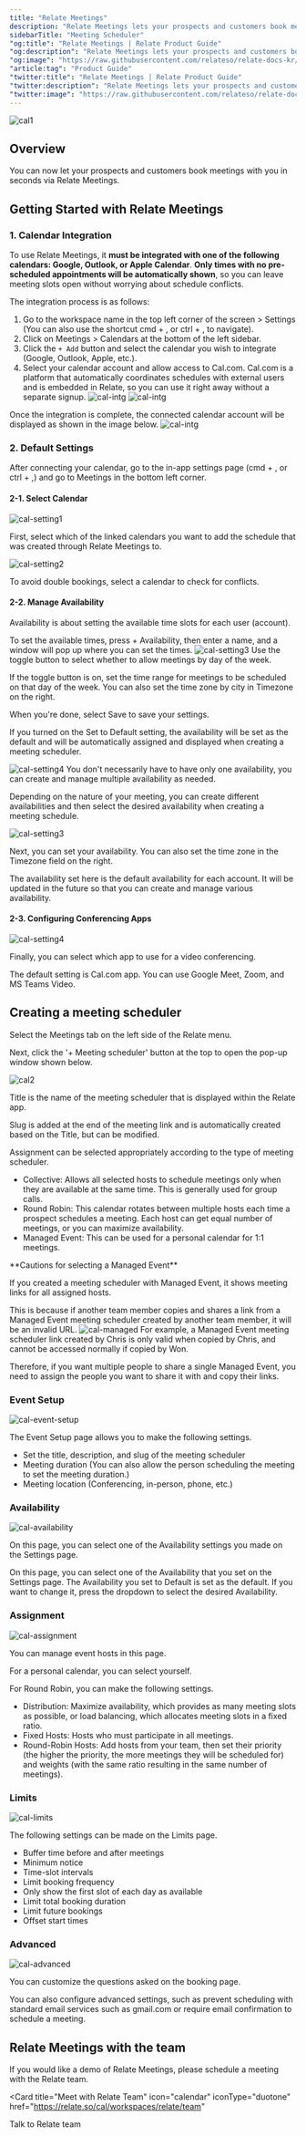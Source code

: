```yaml
---
title: "Relate Meetings"
description: "Relate Meetings lets your prospects and customers book meetings with you in seconds."
sidebarTitle: "Meeting Scheduler"
"og:title": "Relate Meetings | Relate Product Guide"
"og:description": "Relate Meetings lets your prospects and customers book meetings with you in seconds."
"og:image": "https://raw.githubusercontent.com/relateso/relate-docs-kr/main/docs/images/features/c1.png"
"article:tag": "Product Guide"
"twitter:title": "Relate Meetings | Relate Product Guide"
"twitter:description": "Relate Meetings lets your prospects and customers book meetings with you in seconds."
"twitter:image": "https://raw.githubusercontent.com/relateso/relate-docs-kr/main/docs/images/features/c1.png"
---
```


![cal1](/images/features/c1.png)

## Overview
You can now let your prospects and customers book meetings with you in seconds via Relate Meetings.

## Getting Started with Relate Meetings

### 1. Calendar Integration
To use Relate Meetings, it **must be integrated with one of the following calendars: Google, Outlook, or Apple Calendar**. **Only times with no pre-scheduled appointments will be automatically shown**, so you can leave meeting slots open without worrying about schedule conflicts.

The integration process is as follows:
1. Go to the workspace name in the top left corner of the screen > Settings (You can also use the shortcut cmd + , or ctrl + , to navigate).
2. Click on Meetings > Calendars at the bottom of the left sidebar.
3. Click the `+ Add` button and select the calendar you wish to integrate (Google, Outlook, Apple, etc.).
4. Select your calendar account and allow access to Cal.com. Cal.com is a platform that automatically coordinates schedules with external users and is embedded in Relate, so you can use it right away without a separate signup.
![cal-intg](/images/features/calendar-intg-access.png)
![cal-intg](/images/features/calendar-intg-account.png)

  Once the integration is complete, the connected calendar account will be displayed as shown in the image below.
  ![cal-intg](/images/features/calendar-intg-done.png)

   
### 2. Default Settings
After connecting your calendar, go to the in-app settings page (cmd + , or ctrl + ,) and go to Meetings in the bottom left corner. 

#### 2-1. Select Calendar
![cal-setting1](/images/features/cal-settings1.png)

First, select which of the linked calendars you want to add the schedule that was created through Relate Meetings to. 

![cal-setting2](/images/features/cal-settings2.png)

To avoid double bookings, select a calendar to check for conflicts.

#### 2-2. Manage Availability
Availability is about setting the available time slots for each user (account).

To set the available times, press + Availability, then enter a name, and a window will pop up where you can set the times.
![cal-setting3](/images/features/cal-availability-setting.png)
Use the toggle button to select whether to allow meetings by day of the week.

If the toggle button is on, set the time range for meetings to be scheduled on that day of the week. You can also set the time zone by city in Timezone on the right.

When you're done, select Save to save your settings.

If you turned on the Set to Default setting, the availability will be set as the default and will be automatically assigned and displayed when creating a meeting scheduler.

![cal-setting4](/images/features/cal-settings3.png)
You don't necessarily have to have only one availability, you can create and manage multiple availability as needed.

Depending on the nature of your meeting, you can create different availabilities and then select the desired availability when creating a meeting schedule.

![cal-setting3](/images/features/cal-settings3.png)

Next, you can set your availability. You can also set the time zone in the Timezone field on the right. 

The availability set here is the default availability for each account. It will be updated in the future so that you can create and manage various availability. 
 

#### 2-3. Configuring Conferencing Apps
![cal-setting4](/images/features/cal-settings4.png)

Finally, you can select which app to use for a video conferencing.

The default setting is Cal.com app. You can use Google Meet, Zoom, and MS Teams Video. 

## Creating a meeting scheduler 
Select the Meetings tab on the left side of the Relate menu. 

Next, click the '+ Meeting scheduler' button at the top to open the pop-up window shown below.

![cal2](/images/features/c2.png)

Title is the name of the meeting scheduler that is displayed within the Relate app. 

Slug is added at the end of the meeting link and is automatically created based on the Title, but can be modified. 

Assignment can be selected appropriately according to the type of meeting scheduler. 
- Collective: Allows all selected hosts to schedule meetings only when they are available at the same time. This is generally used for group calls. 
- Round Robin: This calendar rotates between multiple hosts each time a prospect schedules a meeting. Each host can get equal number of meetings, or you can maximize availability.
- Managed Event: This can be used for a personal calendar for 1:1 meetings. 

<Note>
**Cautions for selecting a Managed Event**

If you created a meeting scheduler with Managed Event, it shows meeting links for all assigned hosts.

This is because if another team member copies and shares a link from a Managed Event meeting scheduler created by another team member, it will be an invalid URL.
![cal-managed](/images/features/cal-managed-event.png)
For example, a Managed Event meeting scheduler link created by Chris is only valid when copied by Chris, and cannot be accessed normally if copied by Won.

Therefore, if you want multiple people to share a single Managed Event, you need to assign the people you want to share it with and copy their links.
</Note>

### Event Setup
![cal-event-setup](/images/features/cal-event-setup.png)

The Event Setup page allows you to make the following settings. 
- Set the title, description, and slug of the meeting scheduler
- Meeting duration (You can also allow the person scheduling the meeting to set the meeting duration.)
- Meeting location (Conferencing, in-person, phone, etc.)

### Availability
![cal-availability](/images/features/cal-availability.png)

On this page, you can select one of the Availability settings you made on the Settings page. 

On this page, you can select one of the Availability that you set on the Settings page.
The Availability you set to Default is set as the default. If you want to change it, press the dropdown to select the desired Availability.  

### Assignment
![cal-assignment](/images/features/cal-assignment.png)

You can manage event hosts in this page. 

For a personal calendar, you can select yourself. 

For Round Robin, you can make the following settings. 
- Distribution: Maximize availability, which provides as many meeting slots as possible, or load balancing, which allocates meeting slots in a fixed ratio.
- Fixed Hosts: Hosts who must participate in all meetings.
- Round-Robin Hosts: Add hosts from your team, then set their priority (the higher the priority, the more meetings they will be scheduled for) and weights (with the same ratio resulting in the same number of meetings).


### Limits
![cal-limits](/images/features/cal-limits.png)

The following settings can be made on the Limits page. 
- Buffer time before and after meetings
- Minimum notice
- Time-slot intervals
- Limit booking frequency
- Only show the first slot of each day as available
- Limit total booking duration
- Limit future bookings
- Offset start times

### Advanced
![cal-advanced](/images/features/cal-advanced.png)

You can customize the questions asked on the booking page. 

You can also configure advanced settings, such as prevent scheduling with standard email services such as gmail.com or require email confirmation to schedule a meeting. 

## Relate Meetings with the team
If you would like a demo of Relate Meetings, please schedule a meeting with the Relate team.

<Card
  title="Meet with Relate Team"
  icon="calendar"
  iconType="duotone"
  href="https://relate.so/cal/workspaces/relate/team"
>
  Talk to Relate team
</Card>